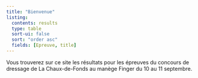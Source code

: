 ```yaml
---
title: "Bienvenue"
listing:
  contents: results
  type: table
  sort-ui: false
  sort: "order asc"
  fields: [Epreuve, title]
---
```


Vous trouverez sur ce site les résultats pour les épreuves du concours de dressage de La Chaux-de-Fonds au manège Finger du 10 au 11 septembre.
